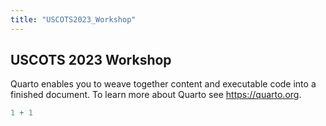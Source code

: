 ```yaml
---
title: "USCOTS2023_Workshop"
---
```


## USCOTS 2023 Workshop

Quarto enables you to weave together content and executable code into a finished document. To learn more about Quarto see <https://quarto.org>.

```r
1 + 1
```
